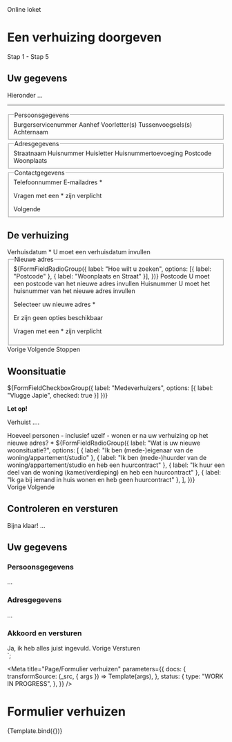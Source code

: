 <!--
@license EUPL-1.2
Copyright (c) 2021 Robbert Broersma
-->


  <div class="utrecht-pre-heading">Online loket</div>
  <h1>Een verhuizing doorgeven</h1>
  <div>Stap 1 - Stap 5</div>
  <h2>Uw gegevens</h2>
  <p>Hieronder ...</p>
  <hr class="utrecht-separator"/>
  <fieldset class="utrecht-form-fieldset">
    <legend class="utrecht-form-fieldset__legend">Persoonsgegevens</legend>
    <!-- TODO: Replace with Form data summary component -->
    <utrecht-form-field-textbox value="1234" readonly>Burgerservicenummer</utrecht-form-field-textbox>
    <utrecht-form-field-textbox value="De heer" readonly>Aanhef</utrecht-form-field-textbox>
    <utrecht-form-field-textbox value="R." readonly>Voorletter(s)</utrecht-form-field-textbox>
    <utrecht-form-field-textbox value="" readonly>Tussenvoegsels(s)</utrecht-form-field-textbox>
    <utrecht-form-field-textbox value="Janssen" readonly>Achternaam</utrecht-form-field-textbox>
  </fieldset>
  <fieldset>
    <legend>Adresgegevens</legend>
    <!-- TODO: Replace with Form data summary component -->
    <utrecht-form-field-textbox value="Domplein" readonly>Straatnaam</utrecht-form-field-textbox>
    <utrecht-form-field-textbox value="42" readonly>Huisnummer</utrecht-form-field-textbox>
    <utrecht-form-field-textbox value="" readonly>Huisletter</utrecht-form-field-textbox>
    <utrecht-form-field-textbox value="" readonly>Huisnummertoevoeging</utrecht-form-field-textbox>
    <utrecht-form-field-textbox value="1234AB" readonly>Postcode</utrecht-form-field-textbox>
    <utrecht-form-field-textbox value="Utrecht" readonly>Woonplaats</utrecht-form-field-textbox>
  </fieldset>
  <fieldset>
    <legend>Contactgegevens</legend>
    <utrecht-form-field-textbox value="">Telefoonnummer</utrecht-form-field-textbox>
    <utrecht-form-field-textbox value="example@utrecht.nl" required>E-mailadres *</utrecht-form-field-textbox>
    <p>Vragen met een * zijn verplicht</p>
    <utrecht-button>Volgende</utrecht-button>
    <!-- <utrecht-button type="reset">Stoppen</utrecht-button> -->
  </fieldset>
  <h2>De verhuizing</h2>
  <utrecht-form-field-textbox type="date" value="" invalid="true">Verhuisdatum *</utrecht-form-field-textbox>
  <utrecht-form-field-description status="invalid">U moet een verhuisdatum invullen</utrecht-form-field-description>
  <utrecht-separator></utrecht-separator>
  <fieldset>
    <legend>Nieuwe adres</legend>
    ${FormFieldRadioGroup({
      label: "Hoe wilt u zoeken",
      options: [{ label: "Postcode" }, { label: "Woonplaats en Straat" }],
    })}
    <utrecht-form-field-textbox required>Postcode</utrecht-form-field-textbox>
    <utrecht-form-field-description status="invalid">U moet een postcode van het nieuwe adres invullen</utrecht-form-field-description>
    <utrecht-form-field-textbox required>Huisnummer</utrecht-form-field-textbox>
    <utrecht-form-field-description status="invalid">U moet het huisnummer van het nieuwe adres invullen</utrecht-form-field-description>
    <p>
      <label class="utrecht-form-label">Selecteer uw nieuwe adres *</label>
    </p>
    <p>Er zijn geen opties beschikbaar</p>
    <p>Vragen met een * zijn verplicht</p>
  </fieldset>
  <utrecht-button>Vorige</utrecht-button>
  <utrecht-button type="submit">Volgende</utrecht-button>
  <utrecht-button type="reset">Stoppen</utrecht-button>
  <h2>Woonsituatie</h2>
  ${FormFieldCheckboxGroup({ label: "Medeverhuizers", options: [{ label: "Vlugge Japie", checked: true }] })}
  <p><strong>Let op!</strong></p>
  <p>Verhuist ....</p>
  <utrecht-separator></utrecht-separator>
  <utrecht-form-field-textbox type="number" required>Hoeveel personen - inclusief uzelf - wonen er na uw verhuizing op het nieuwe adres? *</utrecht-form-field-textbox>
  ${FormFieldRadioGroup({
    label: "Wat is uw nieuwe woonsituatie?",
    options: [
      { label: "Ik ben (mede-)eigenaar van de woning/appartement/studio" },
      { label: "Ik ben (mede-)huurder van de woning/appartement/studio en heb een huurcontract" },
      { label: "Ik huur een deel van de woning (kamer/verdieping) en heb een huurcontract" },
      { label: "Ik ga bij iemand in huis wonen en heb geen huurcontract" },
    ],
  })}
  <div>
  <utrecht-button>Vorige</utrecht-button>
  <utrecht-button type="submit">Volgende</utrecht-button>
  <h2>Controleren en versturen</h2>
  <p>Bijna klaar! ...</p>
  <h2>Uw gegevens</h2>
  <utrecht-separator></utrecht-separator>
  <h3>Persoonsgegevens</h3>
  <p>...</p>
  <h3>Adresgegevens</h3>
  <p>...</p>
  <h3>Akkoord en versturen</h3>
  <utrecht-form-field-checkbox>Ja, ik heb alles juist ingevuld.</utrecht-form-field-checkbox>
  <utrecht-button>Vorige</utrecht-button>
  <utrecht-button type="submit" disabled>Versturen</utrecht-button>
  </div>
</form>`;

<Meta
  title="Page/Formulier verhuizen"
  parameters={{
    docs: {
      transformSource: (_src, { args }) => Template(args),
    },
    status: {
      type: "WORK IN PROGRESS",
    },
  }}
/>

# Formulier verhuizen

<Canvas>
  <Story name="Formulier verhuizen">{Template.bind({})}</Story>
</Canvas>
